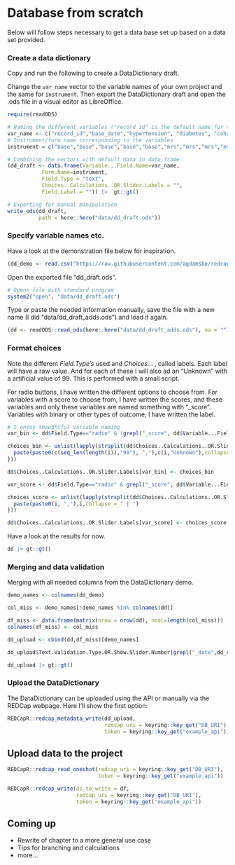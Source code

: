 # Database from scratch {#scratch}

Below will follow steps necessary to get a data base set up based on a data set provided.

### Create a data dictionary

Copy and run the following to create a DataDictionary draft.

Change the `var_name` vector to the variable names of your own project and the same for `instrument`. Then export the DataDictionary draft and open the .ods file in a visual editor as LibreOffice.

```r
require(readODS)

# Naming the different variables ("record_id" is the default name for the record number)
var_name <- c("record_id","base_date","hypertension", "diabetes", "cohabitation","mrs_assessed","mrs_date","mrs_score","event_date","event_type") 
# Instrument/form name corresponding to the variables
instrument = c("base","base","base","base","base","mrs","mrs","mrs","event","event")

# Combining the vectors with default data in data frame
(dd_draft <- data.frame(Variable...Field.Name=var_name,
           Form.Name=instrument,
           Field.Type = "text",
           Choices..Calculations..OR.Slider.Labels = "",
           Field.Label = "")) |>  gt::gt()

# Exporting for manual manipulation
write_ods(dd_draft,
          path = here::here("data/dd_draft.ods"))
```

### Specify variable names etc.

Have a look at the demonstration file below for inspiration.

```r
(dd_demo <- read.csv("https://raw.githubusercontent.com/agdamsbo/redcap-r-handbook/main/redcap/REDCapDataDictonaryDemo.csv")) |> head() |> gt::gt()
```

Open the exported file "dd_draft.ods".

```r
# Opens file with standard program
system2("open", "data/dd_draft.ods")
```

Type or paste the needed information manually, save the file with a new name (I did "data/dd_draft_adds.ods") and load it again.

```r
(dd <- readODS::read_ods(here::here("data/dd_draft_adds.ods"), na = ""))|> gt::gt()
```

### Format choices

Note the different *Field.Type's* used and *Choices..*. , called labels. Each label will have a raw value. And for each of these I will also ad an "Unknown" with a artificial value of 99. This is performed with a small script.

For radio buttons, I have written the different options to choose from. For variables with a score to choose from, I have written the scores, and these variables and only these variables are named something with "\_score". Variables with binary or other types of outcome, I have written the label.

```r
# I enjoy thoughtful variable naming
var_bin <- dd$Field.Type=="radio" & !grepl("_score", dd$Variable...Field.Name)

choices_bin <- unlist(lapply(strsplit(dd$Choices..Calculations..OR.Slider.Labels[var_bin], split = ", "),function(i){
  paste(paste0(c(seq_len(length(i)),"99"), ","),c(i,"Unknown"),collapse = " | ")
}))

dd$Choices..Calculations..OR.Slider.Labels[var_bin] <- choices_bin
```

```r
var_score <- dd$Field.Type=="radio" & grepl("_score", dd$Variable...Field.Name)

choices_score <- unlist(lapply(strsplit(dd$Choices..Calculations..OR.Slider.Labels[var_score], split = ", "),function(i){
  paste(paste0(i, ","),i,collapse = " | ")
}))

dd$Choices..Calculations..OR.Slider.Labels[var_score] <- choices_score
```

Have a look at the results for now.

```r
dd |> gt::gt()
```

### Merging and data validation

Merging with all needed columns from the DataDictionary demo.

```r
demo_names <- colnames(dd_demo)

col_miss <- demo_names[!demo_names %in% colnames(dd)]

df_miss <- data.frame(matrix(nrow = nrow(dd), ncol=length(col_miss)))
colnames(df_miss) <- col_miss

dd_upload <- cbind(dd,df_miss)[demo_names]

dd_upload$Text.Validation.Type.OR.Show.Slider.Number[grepl("_date",dd_upload$Variable...Field.Name)] <- "date_dmy"

dd_upload |> gt::gt()
```

### Upload the DataDictionary

The DataDictionary can be uploaded using the API or manually via the REDCap webpage. Here I'll show the first option:

```r
REDCapR::redcap_metadata_write(dd_upload,
                               redcap_uri = keyring::key_get("DB_URI"),
                               token = keyring::key_get("example_api"))
```

## Upload data to the project

```r
REDCapR::redcap_read_oneshot(redcap_uri = keyring::key_get("DB_URI"),
                             token = keyring::key_get("example_api"))
```

```r
REDCapR::redcap_write(ds_to_write = df,
                      redcap_uri = keyring::key_get("DB_URI"),
                      token = keyring::key_get("example_api"))
```

## Coming up

-   Rewrite of chapter to a more general use case
-   Tips for branching and calculations
-   more...
